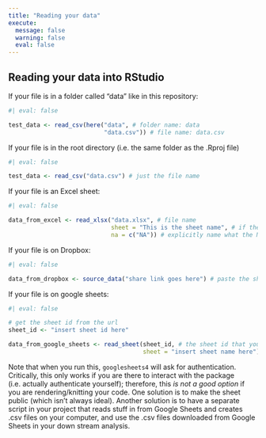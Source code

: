 ```yaml
---
title: "Reading your data"
execute:
  message: false
  warning: false
  eval: false
---
```


## Reading your data into RStudio

If your file is in a folder called "data" like in this repository:

```r
#| eval: false

test_data <- read_csv(here("data", # folder name: data
                           "data.csv")) # file name: data.csv
```

If your file is in the root directory (i.e. the same folder as the .Rproj file)

```r
#| eval: false

test_data <- read_csv("data.csv") # just the file name
```

If your file is an Excel sheet:

```r
#| eval: false

data_from_excel <- read_xlsx("data.xlsx", # file name
                             sheet = "This is the sheet name", # if there are multiple sheets in the .xlsx file
                             na = c("NA")) # explicitly name what the NAs are in the sheet - not necessary, but sometimes nice!
```

If your file is on Dropbox: 

```r
#| eval: false

data_from_dropbox <- source_data("share link goes here") # paste the share link, change dl=0 to dl=1 at the end (dono't know why but it works!)
```

If your file is on google sheets:

```r
#| eval: false

# get the sheet id from the url
sheet_id <- "insert sheet id here"

data_from_google_sheets <- read_sheet(sheet_id, # the sheet id that you stored above
                                      sheet = "insert sheet name here") # if you have multiple sheets, you can select the sheet you want
```

Note that when you run this, `googlesheets4` will ask for authentication. Critically, this only works if you are there to interact with the package (i.e. actually authenticate yourself); therefore, this _is not a good option_ if you are rendering/knitting your code. One solution is to make the sheet public (which isn't always ideal). Another solution is to have a separate script in your project that reads stuff in from Google Sheets and creates .csv files on your computer, and use the .csv files downloaded from Google Sheets in your down stream analysis. 